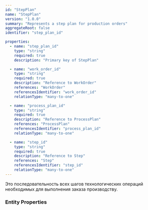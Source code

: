 ```yaml
---
id: "StepPlan"
name: "StepPlan"
version: "1.0.0"
summary: "Represents a step plan for production orders"
aggregateRoot: false
identifier: "step_plan_id"

properties:
  - name: "step_plan_id"
    type: "string"
    required: true
    description: "Primary key of StepPlan"

  - name: "work_order_id"
    type: "string"
    required: true
    description: "Reference to WorkOrder"
    references: "WorkOrder"
    referencesIdentifier: "work_order_id"
    relationType: "many-to-one"

  - name: "process_plan_id"
    type: "string"
    required: true
    description: "Reference to ProcessPlan"
    references: "ProcessPlan"
    referencesIdentifier: "process_plan_id"
    relationType: "many-to-one"

  - name: "step_id"
    type: "string"
    required: true
    description: "Reference to Step"
    references: "Step"
    referencesIdentifier: "step_id"
    relationType: "many-to-one"
---
```


Это последовательность всех шагов технологических операций необходимых для выполнения заказа производству.

### Entity Properties
<EntityPropertiesTable />
